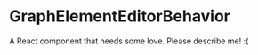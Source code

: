 
<Meta title="@flapjs/services/graph/widgets/editor/GraphElementEditorBehavior"
    component={GraphElementEditorBehavior}/>

# GraphElementEditorBehavior

A React component that needs some love. Please describe me! :(

<Props of={GraphElementEditorBehavior}/>

